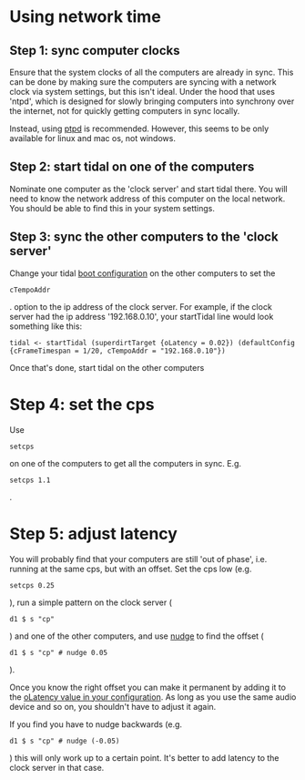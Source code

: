 = Using network time =

== Step 1: sync computer clocks ==

Ensure that the system clocks of all the computers are already in sync. This can be done by making sure the computers are syncing with a network clock via system settings, but this isn't ideal. Under the hood that uses 'ntpd', which is designed for slowly bringing computers into synchrony over the internet, not for quickly getting computers in sync locally.

Instead, using [https://github.com/ptpd/ptpd ptpd] is recommended. However, this seems to be only available for linux and mac os, not windows.

== Step 2: start tidal on one of the computers ==

Nominate one computer as the 'clock server' and start tidal there. You will need to know the network address of this computer on the local network. You should be able to find this in your system settings.

== Step 3: sync the other computers to the 'clock server' ==

Change your tidal [[Configuration|boot configuration]] on the other computers to set the <source inline>cTempoAddr</source>. option to the ip address of the clock server. For example, if the clock server had the ip address '192.168.0.10', your startTidal line would look something like this:

<source>
tidal <- startTidal (superdirtTarget {oLatency = 0.02}) (defaultConfig {cFrameTimespan = 1/20, cTempoAddr = "192.168.0.10"})
</source>

Once that's done, start tidal on the other computers

= Step 4: set the cps =

Use <source inline>setcps</source> on one of the computers to get all the computers in sync. E.g. <source inline>setcps 1.1</source>.

= Step 5: adjust latency =

You will probably find that your computers are still 'out of phase', i.e. running at the same cps, but with an offset. Set the cps low (e.g. <source inline>setcps 0.25</source>), run a simple pattern on the clock server (<source inline>d1 $ s "cp"</source>) and one of the other computers, and use [[nudge]] to find the offset (<source inline>d1 $ s "cp" # nudge 0.05</source>).

Once you know the right offset you can make it permanent by adding it to the [[Configuration|oLatency value in your configuration]]. As long as you use the same audio device and so on, you shouldn't have to adjust it again.

If you find you have to nudge backwards (e.g. <source inline>d1 $ s "cp" # nudge (-0.05)</source>) this will only work up to a certain point. It's better to add latency to the clock server in that case.